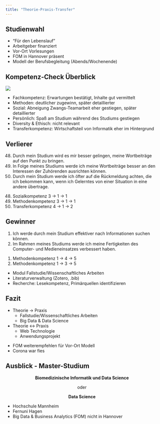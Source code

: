 ```yaml
---
title: "Theorie-Praxis-Transfer"
---
```


## Studienwahl

::: {.center-y}
- "Für den Lebenslauf"
- Arbeitgeber finanziert
- Vor-Ort Vorlesungen
- FOM in Hannover präsent
- Modell der Berufsbegleitung (Abends/Wochenende)
:::
::: {.notes}
:::

## Kompetenz-Check Überblick

![](images/kompetenz_check.svg)

::: {.notes}
- Fachkompetenz: Erwartungen bestätigt, Inhalte gut vermittelt
- Methoden: deutlicher zugewinn, später detaillierter
- Sozial: Abneigung Zwangs-Teamarbeit eher gestiegen, später detaillierter
- Persönlich: Spaß am Studium während des Studiums gestiegen
- Diversity & Ethisch: nicht relevant
- Transferkompetenz: Wirtschaftsteil von Informatik eher im Hintergrund
:::

## Verlierer

::: {.center-y}
48. Durch mein Studium wird es mir besser gelingen, meine Wortbeiträge auf den Punkt zu bringen.
49. In Folge meines Studiums werde ich meine Wortbeiträge besser an den Interessen der Zuhörenden ausrichten können.
50. Durch mein Studium werde ich öfter auf die Rückmeldung achten, die ich bekommen kann, wenn ich Gelerntes von einer Situation in eine andere übertrage.
:::
::: {.notes}
48. Sozialkompetenz 3 -> 1 -> 1
49. Methodenkompetenz 3 -> 1 -> 1
50. Transferkompetenz 4 -> 1 -> 2
:::

## Gewinner

::: {.center-y}
1. Ich werde durch mein Studium effektiver nach Informationen suchen können.
2. Im Rahmen meines Studiums werde ich meine Fertigkeiten des Computer- und Medieneinsatzes verbessert haben.
:::
::: {.notes}
1. Methodenkompetenz 1 -> 4 -> 5
2. Methodenkompetenz 1 -> 3 -> 5

- Modul Fallstudie/Wissenschaftliches Arbeiten
- Literaturverwaltung (Zotero, .bib)
- Recherche: Lesekompetenz, Primärquellen identifizieren
:::

## Fazit

::: {.center-y}
- Theorie → Praxis
  - Fallstudie/Wissenschaftliches Arbeiten
  - Big Data & Data Science

- Theorie ↔ Praxis
  - Web Technologie
  - Anwendungsprojekt
:::
::: {.notes}
- FOM weiterempfehlen für Vor-Ort Modell
- Corona war fies
:::

## Ausblick - Master-Studium

::: {.center-y style='text-align: center'}
**Biomedizinische Informatik und Data Science**

oder

**Data Science**
:::
::: {.notes}
- Hochschule Mannheim
- Fernuni Hagen
- Big Data & Business Analytics (FOM) nicht in Hannover
:::